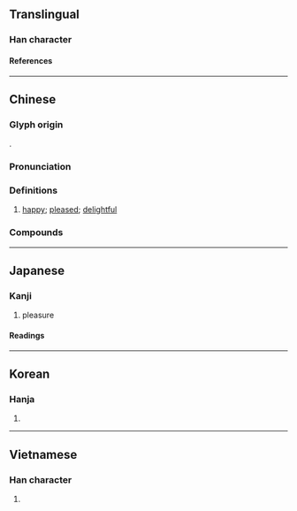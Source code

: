 {{character info}}
==Translingual==

===Han character===
{{Han char|rn=61|rad=心|as=09|sn=12|four=98021|canj=POMN|ids=⿰忄俞(GHTJ),⿰忄兪(K)}}

====References====
{{Han ref|kx=0394.040|dkj=10905|dj=0730.150|hdz=42330.010|uh=6109}}

----

==Chinese==
{{zh-forms|alt=𢖳:second-round simplified}}

===Glyph origin===
{{Han etym}}
{{Han compound|忄|alt1=心|俞|ls=psc|c1=s|c2=p}}.

===Pronunciation===
{{zh-pron
|m=yú
|c=jyu4,jyu6
|mn=qz,xm:û/zz:î/qz,tp,xm:lû/zz:jî/kh:jû
|mc=y
|oc=y
|ma=
|cat=a
}}

===Definitions===
{{zh-hanzi}}

# [[happy]]; [[pleased]]; [[delightful]]

===Compounds===
{{zh-der|勝任愉快|夷愉|心曠神愉|恬愉|愉快|愉悅|愉愉呴呴|愉色|愉逸|敷愉|歡愉}}

----

==Japanese==

===Kanji===
{{ja-kanji|grade=c|rs=心09}}

# pleasure

====Readings====
{{ja-readings
|goon=ゆ
|kanon=ゆ
|kun=たの-しむ, たの-し.い, ゆう
}}

----

==Korean==

===Hanja===
{{ko-hanja|유}}

# {{rfdef|ko|sort=心09}}

----

==Vietnamese==

===Han character===
{{vi-readings|rs=心09|reading=du}}

# {{rfdef|vi|sort=心09}}